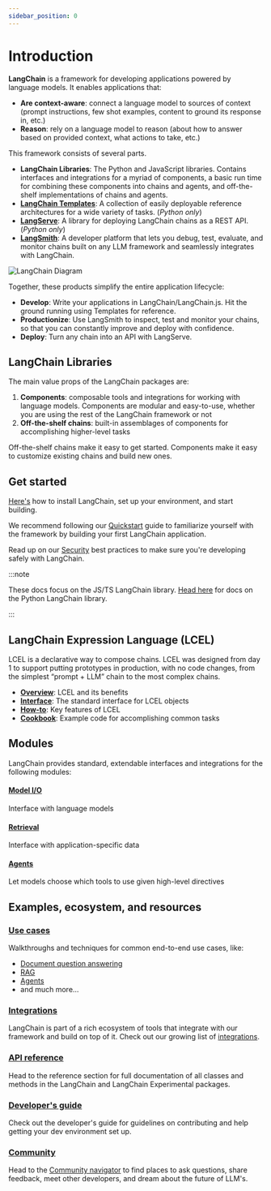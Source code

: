 ```yaml
---
sidebar_position: 0
---
```


# Introduction

**LangChain** is a framework for developing applications powered by language models. It enables applications that:
- **Are context-aware**: connect a language model to sources of context (prompt instructions, few shot examples, content to ground its response in, etc.)
- **Reason**: rely on a language model to reason (about how to answer based on provided context, what actions to take, etc.)

This framework consists of several parts.
- **LangChain Libraries**: The Python and JavaScript libraries. Contains interfaces and integrations for a myriad of components, a basic run time for combining these components into chains and agents, and off-the-shelf implementations of chains and agents.
- **[LangChain Templates](https://python.langchain.com/docs/templates)**: A collection of easily deployable reference architectures for a wide variety of tasks. (*Python only*)
- **[LangServe](/https://python.langchain.com/docs/langserve)**: A library for deploying LangChain chains as a REST API. (*Python only*)
- **[LangSmith](https://smith.langchain.com/)**: A developer platform that lets you debug, test, evaluate, and monitor chains built on any LLM framework and seamlessly integrates with LangChain.

![LangChain Diagram](/img/langchain_stack.png)

Together, these products simplify the entire application lifecycle:
- **Develop**: Write your applications in LangChain/LangChain.js. Hit the ground running using Templates for reference.
- **Productionize**: Use LangSmith to inspect, test and monitor your chains, so that you can constantly improve and deploy with confidence.
- **Deploy**: Turn any chain into an API with LangServe.

## LangChain Libraries

The main value props of the LangChain packages are:
1. **Components**: composable tools and integrations for working with language models. Components are modular and easy-to-use, whether you are using the rest of the LangChain framework or not
2. **Off-the-shelf chains**: built-in assemblages of components for accomplishing higher-level tasks

Off-the-shelf chains make it easy to get started. Components make it easy to customize existing chains and build new ones.

## Get started

[Here's](/docs/get_started/installation) how to install LangChain, set up your environment, and start building.

We recommend following our [Quickstart](/docs/get_started/quickstart) guide to familiarize yourself with the framework by building your first LangChain application.

Read up on our [Security](/docs/security) best practices to make sure you're developing safely with LangChain.

:::note

These docs focus on the JS/TS LangChain library. [Head here](https://python.langchain.com) for docs on the Python LangChain library.

:::

## LangChain Expression Language (LCEL)

LCEL is a declarative way to compose chains. LCEL was designed from day 1 to support putting prototypes in production, with no code changes, from the simplest “prompt + LLM” chain to the most complex chains.

- **[Overview](/docs/expression_language/)**: LCEL and its benefits
- **[Interface](/docs/expression_language/interface)**: The standard interface for LCEL objects
- **[How-to](/docs/expression_language/how_to/routing)**: Key features of LCEL
- **[Cookbook](/docs/expression_language/cookbook)**: Example code for accomplishing common tasks


## Modules

LangChain provides standard, extendable interfaces and integrations for the following modules:

#### [Model I/O](/docs/modules/model_io/)
Interface with language models

#### [Retrieval](/docs/modules/data_connection/)
Interface with application-specific data

#### [Agents](/docs/modules/agents/)
Let models choose which tools to use given high-level directives


## Examples, ecosystem, and resources

### [Use cases](/docs/use_cases/)
Walkthroughs and techniques for common end-to-end use cases, like:
- [Document question answering](/docs/use_cases/question_answering/)
- [RAG](/docs/use_cases/rag/code_understanding)
- [Agents](/docs/use_cases/autonomous_agents/)
- and much more...

### [Integrations](/docs/integrations/platforms/)
LangChain is part of a rich ecosystem of tools that integrate with our framework and build on top of it. Check out our growing list of [integrations](/docs/integrations/platforms/).

### [API reference](https://api.js.langchain.com)
Head to the reference section for full documentation of all classes and methods in the LangChain and LangChain Experimental packages.

### [Developer's guide](/docs/contributing)
Check out the developer's guide for guidelines on contributing and help getting your dev environment set up.

### [Community](/docs/community)
Head to the [Community navigator](/docs/community) to find places to ask questions, share feedback, meet other developers, and dream about the future of LLM's.

